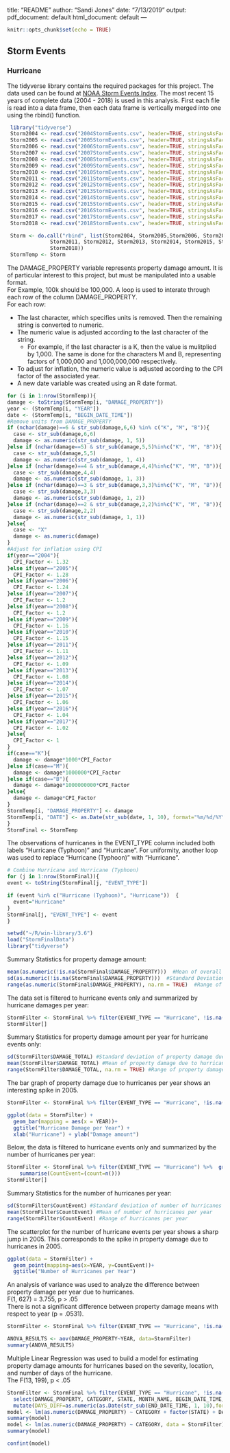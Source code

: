 title: "README"
author: "Sandi Jones"
date: "7/13/2019"
output:
  pdf_document: default
  html_document: default
---

```{r setup, include=FALSE}
knitr::opts_chunk$set(echo = TRUE)
```

## Storm Events 
### Hurricane

The tidyverse library contains the required packages for this project. The data used can be found at [NOAA Storm Events Index](ftp://ftp.ncdc.noaa.gov/pub/data/swdi/stormevents/csvfiles/). The most recent 15 years of complete data (2004 - 2018) is used in this analysis. First each file is read into a data frame, then each data frame is vertically merged into one using the rbind() function.  

```{r echo=TRUE, eval=FALSE, message=FALSE, warning=FALSE, paged.print=FALSE}
 library("tidyverse")
 Storm2004 <- read.csv("2004StormEvents.csv", header=TRUE, stringsAsFactors = FALSE)
 Storm2005 <- read.csv("2005StormEvents.csv", header=TRUE, stringsAsFactors = FALSE)
 Storm2006 <- read.csv("2006StormEvents.csv", header=TRUE, stringsAsFactors = FALSE)
 Storm2007 <- read.csv("2007StormEvents.csv", header=TRUE, stringsAsFactors = FALSE)
 Storm2008 <- read.csv("2008StormEvents.csv", header=TRUE, stringsAsFactors = FALSE)
 Storm2009 <- read.csv("2009StormEvents.csv", header=TRUE, stringsAsFactors = FALSE)
 Storm2010 <- read.csv("2010StormEvents.csv", header=TRUE, stringsAsFactors = FALSE)
 Storm2011 <- read.csv("2011StormEvents.csv", header=TRUE, stringsAsFactors = FALSE)
 Storm2012 <- read.csv("2012StormEvents.csv", header=TRUE, stringsAsFactors = FALSE)
 Storm2013 <- read.csv("2013StormEvents.csv", header=TRUE, stringsAsFactors = FALSE)
 Storm2014 <- read.csv("2014StormEvents.csv", header=TRUE, stringsAsFactors = FALSE)
 Storm2015 <- read.csv("2015StormEvents.csv", header=TRUE, stringsAsFactors = FALSE)
 Storm2016 <- read.csv("2016StormEvents.csv", header=TRUE, stringsAsFactors = FALSE)
 Storm2017 <- read.csv("2017StormEvents.csv", header=TRUE, stringsAsFactors = FALSE)
 Storm2018 <- read.csv("2018StormEvents.csv", header=TRUE, stringsAsFactors = FALSE)

 Storm <- do.call("rbind", list(Storm2004, Storm2005,Storm2006, Storm2007, Storm2008, Storm2009, Storm2010,
              Storm2011, Storm2012, Storm2013, Storm2014, Storm2015, Storm2016, Storm2017,
              Storm2018))
 StormTemp <- Storm

```

The DAMAGE_PROPERTY variable represents property damage amount. It is of particular interest to this project, but must be manipulated into a usable format.  
For Example, 100k should be 100,000. A loop is used to interate through each row of the column DAMAGE_PROPERTY.   
For each row:  

- The last character, which specifies units is removed. Then the remaining string is converted to numeric.  
- The numeric value is adjusted according to the last character of the string.
  - For example, if the last character is a K, then the value is mulitplied by 1,000. The same is done for the characters M and B, representing factors of 1,000,000 and 1,000,000,000 respectively.   
- To adjust for inflation, the numeric value is adjusted according to the CPI factor of the associated year.
- A new date variable was created using an R date format.

```{r echo=TRUE, eval=FALSE, message=FALSE, warning=FALSE, paged.print=FALSE}
for (i in 1:nrow(StormTemp)){
damage <- toString(StormTemp[i, "DAMAGE_PROPERTY"])
year <- (StormTemp[i, "YEAR"])
date <- (StormTemp[i, "BEGIN_DATE_TIME"])
#Remove units from DAMAGE_PROPERTY
if (nchar(damage)==6 & str_sub(damage,6,6) %in% c("K", "M", "B")){
  case <- str_sub(damage,6,6)
  damage <- as.numeric(str_sub(damage, 1, 5))
}else if (nchar(damage==5) & str_sub(damage,5,5)%in%c("K", "M", "B")){
  case <- str_sub(damage,5,5)
  damage <- as.numeric(str_sub(damage, 1, 4))
}else if (nchar(damage)==4 & str_sub(damage,4,4)%in%c("K", "M", "B")){
  case <- str_sub(damage,4,4)
  damage <- as.numeric(str_sub(damage, 1, 3))
}else if (nchar(damage)==3 & str_sub(damage,3,3)%in%c("K", "M", "B")){
  case <- str_sub(damage,3,3)
  damage <- as.numeric(str_sub(damage, 1, 2))
}else if (nchar(damage)==2 & str_sub(damage,2,2)%in%c("K", "M", "B")){
  case <- str_sub(damage,2,2)
  damage <- as.numeric(str_sub(damage, 1, 1))
}else{
  case <- "X"
  damage <- as.numeric(damage)
}
#Adjust for inflation using CPI
if(year=="2004"){
  CPI_Factor <- 1.32
}else if(year=="2005"){
  CPI_Factor <- 1.28
}else if(year=="2006"){
  CPI_Factor <- 1.24
}else if(year=="2007"){
  CPI_Factor <- 1.2
}else if(year=="2008"){
  CPI_Factor <- 1.2
}else if(year=="2009"){
  CPI_Factor <- 1.16
}else if(year=="2010"){
  CPI_Factor <- 1.15
}else if(year=="2011"){
  CPI_Factor <- 1.11
}else if(year=="2012"){
  CPI_Factor <- 1.09
}else if(year=="2013"){
  CPI_Factor <- 1.08
}else if(year=="2014"){
  CPI_Factor <- 1.07
}else if(year=="2015"){
  CPI_Factor <- 1.06
}else if(year=="2016"){
  CPI_Factor <- 1.04
}else if(year=="2017"){
  CPI_Factor <- 1.02
}else{
  CPI_Factor <- 1
}
if(case=="K"){
  damage <- damage*1000*CPI_Factor
}else if(case=="M"){
  damage <- damage*1000000*CPI_Factor
}else if(case=="B"){
  damage <- damage*1000000000*CPI_Factor
}else{
  damage <- damage*CPI_Factor
}
StormTemp[i, "DAMAGE_PROPERTY"] <- damage
StormTemp[i, "DATE"] <- as.Date(str_sub(date, 1, 10), format="%m/%d/%Y")
}
StormFinal <- StormTemp
```
The observations of hurricanes in the EVENT_TYPE column included both labels "Hurricane (Typhoon)" and "Hurricane". For uniformity, another loop was used to replace "Hurricane (Typhoon)" with "Hurricane". 

```{r echo=TRUE, eval=FALSE, message=FALSE, warning=FALSE, paged.print=FALSE}
# Combine Hurricane and Hurricane (Typhoon)
for (j in 1:nrow(StormFinal)){  
event <- toString(StormFinal[j, "EVENT_TYPE"])

if (event %in% c("Hurricane (Typhoon)", "Hurricane"))  {
  event="Hurricane"
}
StormFinal[j, "EVENT_TYPE"] <- event
}
```

```{R message=FALSE, warning=FALSE, include=FALSE}
setwd("~/R/win-library/3.6")
load("StormFinalData")
library("tidyverse")
```

Summary Statistics for property damage amount:
```{R}
mean(as.numeric(!is.na(StormFinal$DAMAGE_PROPERTY)))  #Mean of overall property damage
sd(as.numeric(!is.na(StormFinal$DAMAGE_PROPERTY)))  #Standard Deviation of overall property damage
range(as.numeric(StormFinal$DAMAGE_PROPERTY), na.rm = TRUE)  #Range of overall property damage
```
The data set is filtered to hurricane events only and summarized by hurricane damages per year:
```{R echo=TRUE, message=FALSE, warning=FALSE}
StormFilter <- StormFinal %>% filter(EVENT_TYPE == "Hurricane", !is.na(DAMAGE_PROPERTY)) %>%  group_by(EVENT_TYPE, YEAR) %>% summarize(DAMAGE_TOTAL=sum(as.numeric(DAMAGE_PROPERTY)))
StormFilter[]
```
Summary Statistics for property damage amount per year for hurricane events only:
```{R echo=TRUE, message=FALSE, warning=FALSE}
sd(StormFilter$DAMAGE_TOTAL) #Standard deviation of property damage due to hurricanes per year 
mean(StormFilter$DAMAGE_TOTAL) #Mean of property damage due to hurricanes per year
range(StormFilter$DAMAGE_TOTAL, na.rm = TRUE) #Range of property damage due to hurricanes per year
```
The bar graph of property damage due to hurricanes per year shows an interesting spike in 2005.
```{R}
StormFilter <- StormFinal %>% filter(EVENT_TYPE == "Hurricane", !is.na(DAMAGE_PROPERTY)) %>%  group_by(EVENT_TYPE, YEAR)

ggplot(data = StormFilter) +
  geom_bar(mapping = aes(x = YEAR))+
  ggtitle("Hurricane Damage per Year") +
  xlab("Hurricane") + ylab("Damage amount")
```   
   
Below, the data is filtered to hurricane events only and summarized by the number of hurricanes per year:
```{R}
StormFilter <- StormFinal %>% filter(EVENT_TYPE == "Hurricane") %>%  group_by(YEAR, EVENT_TYPE) %>%
    summarise(CountEvent=(count=n()))
StormFilter[]
```
Summary Statistics for the number of hurricanes per year:
```{R}
sd(StormFilter$CountEvent) #Standard deviation of number of hurricanes per year
mean(StormFilter$CountEvent) #Mean of number of hurricanes per year
range(StormFilter$CountEvent) #Range of hurricanes per year
```
The scatterplot for the number of hurricane events per year shows a sharp jump in 2005. This corresponds to the spike in property damage due to hurricanes in 2005.
```{R}
ggplot(data = StormFilter) + 
  geom_point(mapping=aes(x=YEAR, y=CountEvent))+
  ggtitle("Number of Hurricanes per Year")
```
   
An analysis of variance was used to analyze the difference between property damage per year due to hurricanes.  
F(1, 627) = 3.755, p > .05  
There is not a significant difference between property damage means with respect to year (p = .0531).   
```{R}
StormFilter <- StormFinal %>% filter(EVENT_TYPE == "Hurricane", !is.na(DAMAGE_PROPERTY))

ANOVA_RESULTS <- aov(DAMAGE_PROPERTY~YEAR, data=StormFilter)
summary(ANOVA_RESULTS)
```


Multiple Linear Regression was used to build a model for estimating property damage amounts for hurricanes based on the severity, location, and number of days of the hurricane.  
The F(13, 199), p < .05  
```{R}
StormFilter <- StormFinal %>% filter(EVENT_TYPE == "Hurricane", !is.na(DAMAGE_PROPERTY)) %>% 
  select(DAMAGE_PROPERTY, CATEGORY, STATE, MONTH_NAME, BEGIN_DATE_TIME, END_DATE_TIME)%>%
  mutate(DAYS_DIFF=as.numeric(as.Date(str_sub(END_DATE_TIME, 1, 10),format="%m/%d/%Y")-as.Date(str_sub(BEGIN_DATE_TIME, 1, 10), format="%m/%d/%Y")))   
model <- lm(as.numeric(DAMAGE_PROPERTY) ~ CATEGORY + factor(STATE) + DAYS_DIFF, data = StormFilter)
summary(model)   
model <- lm(as.numeric(DAMAGE_PROPERTY) ~ CATEGORY, data = StormFilter)
summary(model)
```

```{R}

confint(model)
```
